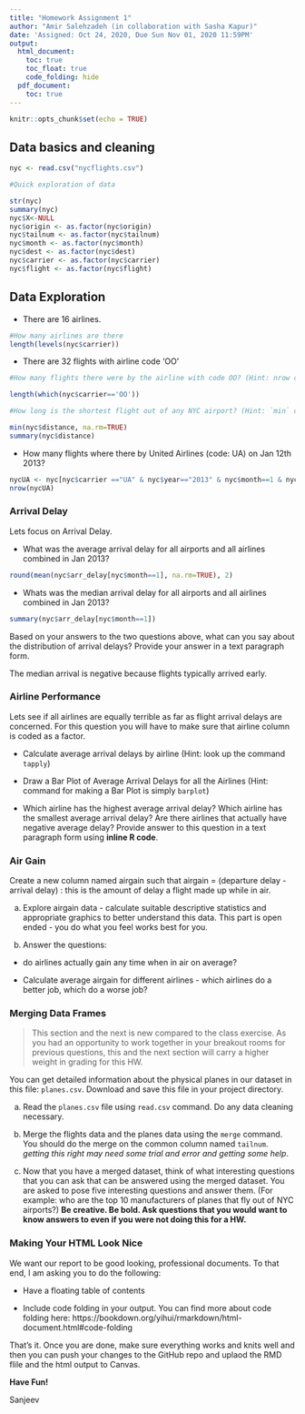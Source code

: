 ```yaml
---
title: "Homework Assignment 1"
author: "Amir Salehzadeh (in collaboration with Sasha Kapur)"
date: 'Assigned: Oct 24, 2020, Due Sun Nov 01, 2020 11:59PM'
output:
  html_document:
    toc: true
    toc_float: true
    code_folding: hide 
  pdf_document:
    toc: true
---
```


```r
knitr::opts_chunk$set(echo = TRUE)
```

## Data basics and cleaning

```r
nyc <- read.csv("nycflights.csv") 

#Quick exploration of data

str(nyc)
summary(nyc)
nyc$X<-NULL
nyc$origin <- as.factor(nyc$origin)
nyc$tailnum <- as.factor(nyc$tailnum)
nyc$month <- as.factor(nyc$month)
nyc$dest <- as.factor(nyc$dest)
nyc$carrier <- as.factor(nyc$carrier)
nyc$flight <- as.factor(nyc$flight)

```

## Data Exploration

- There are 16 airlines. 
```r
#How many airlines are there
length(levels(nyc$carrier))

```

- There are 32 flights with airline code 'OO'

```r
#How many flights there were by the airline with code OO? (Hint: nrow can be useful here along with logical indexing)

length(which(nyc$carrier=='OO'))
```

```r
#How long is the shortest flight out of any NYC airport? (Hint: `min` can be useful, remember to handle `NA` values)
```











```r
min(nyc$distance, na.rm=TRUE)
summary(nyc$distance)
```


- How many flights where there by United Airlines (code: UA) on Jan 12th 2013?
```r
nycUA <- nyc[nyc$carrier =="UA" & nyc$year=="2013" & nyc$month==1 & nyc$day ==12, ]
nrow(nycUA)
```


### Arrival Delay

Lets focus on Arrival Delay.

- What was the average arrival delay for all airports and all airlines combined in Jan 2013? 

```r
round(mean(nyc$arr_delay[nyc$month==1], na.rm=TRUE), 2)
```


- Whats was the median arrival delay for all airports and all airlines combined in Jan 2013?

```r
summary(nyc$arr_delay[nyc$month==1])
```


Based on your answers to the two questions above, what can you say about the distribution of arrival delays? Provide your answer in a text paragraph form.

The median arrival is negative because flights typically arrived early. 


### Airline Performance

Lets see if all airlines are equally terrible as far as flight arrival delays are concerned. For this question you will have to make sure that airline column is coded as a factor.

- Calculate average arrival delays by airline (Hint: look up the command `tapply`)

- Draw a Bar Plot of Average Arrival Delays for all the Airlines (Hint: command for making a Bar Plot is simply `barplot`)

- Which airline has the highest average arrival delay? Which airline has the smallest average arrival delay? Are there airlines that actually have negative average delay? Provide answer to this question in a text paragraph form using **inline R code**.

### Air Gain

Create a new column named airgain such that airgain = (departure delay - arrival delay) : this is the amount of delay a flight made up while in air.

a) Explore airgain data - calculate suitable descriptive statistics and appropriate graphics to better understand this data. This part is open ended - you do what you feel works best for you.

b) Answer the questions:

  - do airlines actually gain any time when in air on average? 

  - Calculate average airgain for different airlines - which airlines do a better job, which do a worse job? 

### Merging Data Frames

> This section and the next is new compared to the class exercise. As you had an opportunity to work together in your breakout rooms for previous questions, this and the next section will carry a higher weight in grading for this HW.

You can get detailed information about the physical planes in our dataset in this file: `planes.csv`. Download and save this file in your project directory.

a) Read the `planes.csv` file using `read.csv` command. Do any data cleaning necessary.

b) Merge the flights data and the planes data using the `merge` command. You should do the merge on the common column named `tailnum`. *getting this right may need some trial and error and getting some help*.

c) Now that you have a merged dataset, think of what interesting questions that you can ask that can be answered using the merged dataset. You are asked to pose five interesting questions and answer them. (For example: who are the top 10 manufacturers of planes that fly out of NYC airports?) **Be creative. Be bold. Ask questions that you would want to know answers to even if you were not doing this for a HW. **

### Making Your HTML Look Nice

We want our report to be good looking, professional documents. To that end, I am asking you to do the following:

- Have a floating table of contents

- Include code folding in your output. You can find more about code folding here: https://bookdown.org/yihui/rmarkdown/html-document.html#code-folding


That's it. Once you are done, make sure everything works and knits well and then you can push your changes to the GitHub repo and uplaod the RMD flile and the html output to Canvas.

**Have Fun!**

Sanjeev
